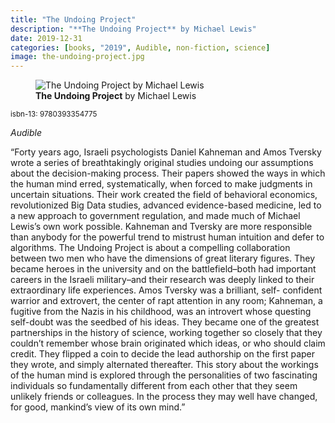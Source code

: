 ```yaml
---
title: "The Undoing Project"
description: "**The Undoing Project** by Michael Lewis"
date: 2019-12-31
categories: [books, "2019", Audible, non-fiction, science]
image: the-undoing-project.jpg
---
```

![**The Undoing Project** by Michael Lewis](the-undoing-project.jpg){fig-align="left"}

<sup>isbn-13: 9780393354775</sup>

*Audible*

"Forty years ago, Israeli psychologists Daniel Kahneman and Amos Tversky
wrote a series of breathtakingly original studies undoing our assumptions
about the decision-making process. Their papers showed the ways in which
the human mind erred, systematically, when forced to make judgments in
uncertain situations. Their work created the field of behavioral economics,
revolutionized Big Data studies, advanced evidence-based medicine, led to a
new approach to government regulation, and made much of Michael Lewis's own
work possible. Kahneman and Tversky are more responsible than anybody for
the powerful trend to mistrust human intuition and defer to algorithms. The
Undoing Project is about a compelling collaboration between two men who
have the dimensions of great literary figures. They became heroes in the
university and on the battlefield--both had important careers in the
Israeli military--and their research was deeply linked to their
extraordinary life experiences. Amos Tversky was a brilliant, self-
confident warrior and extrovert, the center of rapt attention in any room;
Kahneman, a fugitive from the Nazis in his childhood, was an introvert
whose questing self-doubt was the seedbed of his ideas. They became one of
the greatest partnerships in the history of science, working together so
closely that they couldn't remember whose brain originated which ideas, or
who should claim credit. They flipped a coin to decide the lead authorship
on the first paper they wrote, and simply alternated thereafter. This story
about the workings of the human mind is explored through the personalities
of two fascinating individuals so fundamentally different from each other
that they seem unlikely friends or colleagues. In the process they may well
have changed, for good, mankind's view of its own mind."